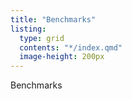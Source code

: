 ```yaml
---
title: "Benchmarks"
listing:
  type: grid
  contents: "*/index.qmd"
  image-height: 200px
---
```


Benchmarks
 